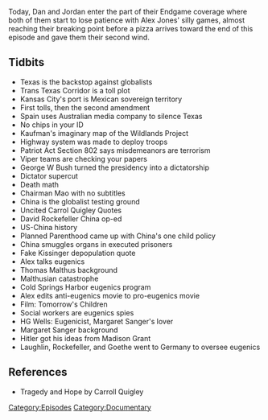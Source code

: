 {{DEFAULTSORT:
    #_EPISODE_0130C:Endgame, Part 3
}}{{Episode
    | title           = Endgame, Part 3
    | caption         = [https://knowledgefight.libsyn.com/knowledge-fight-endgame-part-3 Listen to this episode on Libsyn]
    | episodeNumber   = 130C
    | length          = 02:08:38
    | airDate         = February 21, 2018
    | episodeType     = [[:Category:Documentary|Documentary]]
    | appearance      = [[Michael Kaufman]], [[George W Bush]], [[Carroll Quigley]], [[David Rockefeller]], [[Thomas Malthus]], [[HG Wells]], [[Margaret Sanger]], [[Madison Grant]]
    | previousEpisode = [[130B: Endgame, Part 2]]
    | nextEpisode     = [[130D: Endgame, Part 4]]
}}

{{Stub}}

Today, Dan and Jordan enter the part of their Endgame coverage where both of them start to lose patience with Alex Jones' silly games, almost reaching their breaking point before a pizza arrives toward the end of this episode and gave them their second wind.

==Tidbits==

*Texas is the backstop against globalists
*Trans Texas Corridor is a toll plot
*Kansas City's port is Mexican sovereign territory
*First tolls, then the second amendment
*Spain uses Australian media company to silence Texas
*No chips in your ID
*Kaufman's imaginary map of the Wildlands Project
*Highway system was made to deploy troops
*Patriot Act Section 802 says misdemeanors are terrorism
*Viper teams are checking your papers
*George W Bush turned the presidency into a dictatorship
*Dictator supercut
*Death math
*Chairman Mao with no subtitles
*China is the globalist testing ground
*Uncited Carrol Quigley Quotes
*David Rockefeller China op-ed
*US-China history
*Planned Parenthood came up with China's one child policy
*China smuggles organs in executed prisoners
*Fake Kissinger depopulation quote
*Alex talks eugenics
*Thomas Malthus background
*Malthusian catastrophe
*Cold Springs Harbor eugenics program
*Alex edits anti-eugenics movie to pro-eugenics movie
*Film: Tomorrow's Children
*Social workers are eugenics spies
*HG Wells: Eugenicist, Margaret Sanger's lover
*Margaret Sanger background
*Hitler got his ideas from Madison Grant
*Laughlin, Rockefeller, and Goethe went to Germany to oversee eugenics

==References==

*Tragedy and Hope by Carroll Quigley

[[Category:Episodes]]
[[Category:Documentary]]
